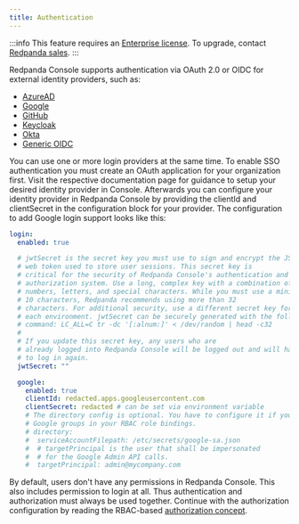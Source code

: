```yaml
---
title: Authentication
---
```


<head>
  <meta
    name="title"
    content="SSO Authentication in Redpanda Console | Redpanda Docs"
  />
  <meta
    name="description"
    content="Configure authentication with external identity providers such as Google, GitHub or Okta in Redpanda Console."
  />
</head>

:::info
This feature requires an [Enterprise license](../../../../get-started/licenses). To upgrade, contact [Redpanda sales](https://redpanda.com/try-redpanda?section=enterprise-cloud).
:::

Redpanda Console supports authentication via OAuth 2.0 or OIDC for external identity providers, such as:

- [AzureAD](../azure-ad)
- [Google](../google)
- [GitHub](../github)
- [Keycloak](../keycloak)
- [Okta](../okta)
- [Generic OIDC](../generic-oidc)

You can use one or more login providers at the same time. To enable SSO authentication
you must create an OAuth application for your organization first. Visit the respective
documentation page for guidance to setup your desired identity provider in Console.
Afterwards you can configure your identity provider in Redpanda Console by providing the
clientId and clientSecret in the configuration block for your provider. The configuration
to add Google login support looks like this:

```yaml
login:
  enabled: true

  # jwtSecret is the secret key you must use to sign and encrypt the JSON
  # web token used to store user sessions. This secret key is
  # critical for the security of Redpanda Console's authentication and
  # authorization system. Use a long, complex key with a combination of
  # numbers, letters, and special characters. While you must use a minimum of
  # 10 characters, Redpanda recommends using more than 32
  # characters. For additional security, use a different secret key for
  # each environment. jwtSecret can be securely generated with the following
  # command: LC_ALL=C tr -dc '[:alnum:]' < /dev/random | head -c32
  #
  # If you update this secret key, any users who are
  # already logged into Redpanda Console will be logged out and will have
  # to log in again.
  jwtSecret: ""

  google:
    enabled: true
    clientId: redacted.apps.googleusercontent.com
    clientSecret: redacted # can be set via environment variable
    # The directory config is optional. You have to configure it if you want to use
    # Google groups in your RBAC role bindings.
    # directory:
    #  serviceAccountFilepath: /etc/secrets/google-sa.json
    #  # targetPrincipal is the user that shall be impersonated
    #  # for the Google Admin API calls.
    #  targetPrincipal: admin@mycompany.com
```

By default, users don't have any permissions in Redpanda Console. This also includes permission
to login at all. Thus authentication and authorization must always be used together.
Continue with the authorization configuration by reading the RBAC-based [authorization
concept](../authorization).
